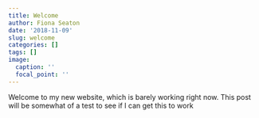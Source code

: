 ```yaml
---
title: Welcome
author: Fiona Seaton
date: '2018-11-09'
slug: welcome
categories: []
tags: []
image:
  caption: ''
  focal_point: ''
---
```


Welcome to my new website, which is barely working right now. This post will be somewhat of a test to see if I can get this to work